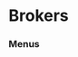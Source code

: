 # Brokers


### Menus
<ul className="grid grid-cols-1 md:grid-cols-2 lg:grid-cols-3 xl:grid-cols-4 gap-4 -ml-6">
<ReferenceCard
    title="Coinbase"
    description="history, account, orders, deposits"
    url="/terminal/reference/portfolio/brokers/coinbase"
/>
<ReferenceCard
    title="Robinhood"
    description="history, holdings"
    url="/terminal/reference/portfolio/brokers/robinhood"
/>
<ReferenceCard
    title="Degiro"
    description="lastnews, paexport, companynews, login, cancel, create, update, topnews, logout, pending, lookup"
    url="/terminal/reference/portfolio/brokers/degiro"
/>
</ul>
